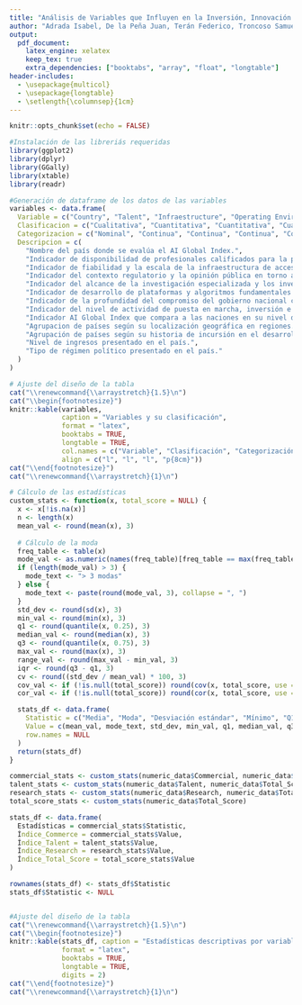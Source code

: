 ```yaml
---
title: "Análisis de Variables que Influyen en la Inversión, Innovación e Implementación de la Inteligencia Artificial"
author: "Adrada Isabel, De la Peña Juan, Terán Federico, Troncoso Samuel"
output:
  pdf_document:
    latex_engine: xelatex
    keep_tex: true
    extra_dependencies: ["booktabs", "array", "float", "longtable"]
header-includes:
  - \usepackage{multicol}
  - \usepackage{longtable}
  - \setlength{\columnsep}{1cm}
---
```


```r
knitr::opts_chunk$set(echo = FALSE)

#Instalación de las libreriás requeridas
library(ggplot2)
library(dplyr)
library(GGally)
library(xtable)
library(readr)
```

\begin{multicols}{2}

\section{Resumen}
...
...

\section{Key words}
...
...

\section{Introducción}
Las compañıas involucradas en el desarrollo tecnológico con inteligencia artificial (IA) necesitan identificar los países y regiones con mayor potencial de adopción e implementacio ́n de estas herramientas. Este análisis es crucial para la toma de decisiones estratégicas, la definición de mercados objetivo y la planificación de la expansión geográfica. El objetivo general de este estudio radica en identificar las variables con un mayor grado de influencia en el nivel de inversión, innovación e implementación de la inteligencia artificial, reflejado en el AI global index de diferentes regiones del mundo, por lo cuál se buscará determinar la influencia de los factores relacionados con la inversión mediante el índice Commerce, la influencia de los factores relacionados a la innovación mediante el índice Research, la influencia de los factores relacionados a la implementación mediante el índice Talent y la influencia de los factores relacionados con la ubicación geográfica del país mediante la categorización por Región.


```r
knitr::opts_chunk$set(echo = FALSE)

#Organización en dataframes

AI_index_db <- read_csv("AI_index_db.csv")

datos <- data.frame(AI_index_db)

num <- data.frame(datos $Talent, datos $Infrastructure, datos $Operating.Environment, datos $Research, datos $Development, datos $Government.Strategy, datos $Commercial, datos $Total.score)

numeric_data <- data.frame(Commercial = datos$Commercial, Research = datos$Research, Talent = datos$Talent, Total_Score = datos$Total.score)
```

\section{Métodos}
Para la definición de las variables a estudiar a partir de la base de datos AI Global Index trabajada en el presente estudio, se relalizó una exploración preliminar de los datos en la Tabla 1, donde se nombran las variables, se clasifican como cualitativas o cuantitativas, se categorizan como continuas o discretas, o nominal u ordinal según el caso y se realiza una descripción de las mismas.

\end{multicols}

```r

#Generación de dataframe de los datos de las variables
variables <- data.frame(
  Variable = c("Country", "Talent", "Infraestructure", "Operating Enviroment", "Research", "Development", "Government Strategy", "Commercial", "Total Score", "Region", "Cluster", "Income Group", "Political Regime"),
  Clasificacion = c("Cualitativa", "Cuantitativa", "Cuantitativa", "Cuantitativa", "Cuantitativa", "Cuantitativa", "Cuantitativa", "Cuantitativa", "Cuantitativa", "Cualitativa", "Cualitativa", "Cualitativa", "Cualitativa"),
  Categorizacion = c("Nominal", "Continua", "Continua", "Continua", "Continua", "Continua", "Continua", "Continua", "Continua", "Nominal", "Nominal", "Ordinal", "Nominal"),
  Descripcion = c(
    "Nombre del país donde se evalúa el AI Global Index.",
    "Indicador de disponibilidad de profesionales calificados para la provisión de soluciones de inteligencia artificial.",
    "Indicador de fiabilidad y la escala de la infraestructura de acceso, desde la electricidad e Internet, hasta las capacidades de superintarmética.",
    "Indicador del contexto regulatorio y la opinión pública en torno a la inteligencia artificial.",
    "Indicador del alcance de la investigación especializada y los investigadores; investigando la cantidad de publicaciones y citas en revistas académicas creíbles.",
    "Indicador de desarrollo de plataformas y algoritmos fundamentales en los que se basan los proyectos innovadores de inteligencia artificial.",
    "Indicador de la profundidad del compromiso del gobierno nacional con la inteligencia artificial; investigando los compromisos de gasto y las estrategias nacionales.",
    "Indicador del nivel de actividad de puesta en marcha, inversión e iniciativas comerciales basadas en la inteligencia artificial.",
    "Indicador AI Global Index que compara a las naciones en su nivel de inversión, innovación e implementación de la inteligencia artificial.",
    "Agrupacion de países según su localización geográfica en regiones.",
    "Agrupación de países según su historia de incursión en el desarrollo de tecnología relacionada con la Inteligencia Artificial.",
    "Nivel de ingresos presentado en el país.",
    "Tipo de régimen político presentado en el país."
  )
)

# Ajuste del diseño de la tabla
cat("\\renewcommand{\\arraystretch}{1.5}\n")
cat("\\begin{footnotesize}")
knitr::kable(variables, 
             caption = "Variables y su clasificación", 
             format = "latex", 
             booktabs = TRUE, 
             longtable = TRUE,
             col.names = c("Variable", "Clasificación", "Categorización", "Descripción"),
             align = c("l", "l", "l", "p{8cm}"))
cat("\\end{footnotesize}")
cat("\\renewcommand{\\arraystretch}{1}\n")

```

\begin{multicols}{2}


Posteriormente, con el propósito de indentificar las posibles variables con un mayor grado de influencia en el nivel de inversión, innovación e implementación de la inteligencia artificial, se elaboró la figura 1, la cuál presenta una comparación de las distribuciones de las variables y sus respectivos coeficientes de correlación lineal de Pearson con el fin de reconocer los índices que presentan un mayor valor respecto al AI Global Index (Total Score), los cuáles fueron Commerce para el nivel de inversión, Research para la innovación y Talent para la implemetación. 


```r
figura1 <- ggpairs(num, lower = list(continuous = "smooth"))
ggsave("figura1.png", plot = figura1, width = 7, height = 7, dpi = 300)
```

\begin{center}
\includegraphics[width=\linewidth]{figura1.png}
\end{center}
Figura 1. Correlación lineal de Pearson índices.

Posteriormente, se realizó ... 
... para cada uno de los índices con el fin de ...

\section{Resultados}
En la Tabla 2 se presentan las medidas de tendencia central, posición, disperción, covarianza y correlación lineal de Pearson con respecto al Total Score (AI Global Index) de las variables cuantitativas Índice Commerce, Research y Talent. 

Todos los índices tienen un mínimo de 0 y un máximo de 100, por lo tanto, todos los rangos son también de 100, lo cuál no brinda mucha información acerca de la distribución de los datos, sin embargo facilita la comparación entre las estadísticas de las diferentes variables. El índice Commerce tiene la media más baja con 6.172, Talent y Research una media similiar al rededor de 16 y Total Score la mayor media con 23.915, sin embargo en todos los casos los datos son altamente heterogéneos, considerando que el coeficiente de variación de todas las variables es mayor al 50%, e incluso, para el caso de Commerce este supera el 100%. Para los índices con menos de tres modas se identifica que estas están alejadas de la media, y lo mismo sucede con la mediana, lo cuál es un indicador de que los índices no se distribuyen de normalmente. 

En el caso de la covarianza, esta es positiva para todas las variables, lo cuál plantea la posibilidad de que estas tengan una relación lineal directa con el índice Total Score. Esto es confirmado con el coeficiente de correlación de Pearson, donde un valor superior a 0.8 indica hay una relación muy significativa, lo cuál es cierto para todos los casos, donde la variable Research presenta el indicador más alto con un coeficiente de 0.946.

\end{multicols}

```r

# Cálculo de las estadísticas
custom_stats <- function(x, total_score = NULL) {
  x <- x[!is.na(x)]
  n <- length(x)
  mean_val <- round(mean(x), 3)
  
  # Cálculo de la moda
  freq_table <- table(x)
  mode_val <- as.numeric(names(freq_table)[freq_table == max(freq_table)])
  if (length(mode_val) > 3) {
    mode_text <- "> 3 modas"
  } else {
    mode_text <- paste(round(mode_val, 3), collapse = ", ")
  }
  std_dev <- round(sd(x), 3)
  min_val <- round(min(x), 3)
  q1 <- round(quantile(x, 0.25), 3)
  median_val <- round(median(x), 3)
  q3 <- round(quantile(x, 0.75), 3)
  max_val <- round(max(x), 3)
  range_val <- round(max_val - min_val, 3)
  iqr <- round(q3 - q1, 3)
  cv <- round((std_dev / mean_val) * 100, 3)
  cov_val <- if (!is.null(total_score)) round(cov(x, total_score, use = "complete.obs"), 3) else NA
  cor_val <- if (!is.null(total_score)) round(cor(x, total_score, use = "complete.obs"), 3) else NA

  stats_df <- data.frame(
    Statistic = c("Media", "Moda", "Desviación estándar", "Mínimo", "Q1", "Mediana", "Q3", "Máximo", "Rango", "IQR", "CV", "Covarianza - Total Score", "Correlación lineal - Total Score"),
    Value = c(mean_val, mode_text, std_dev, min_val, q1, median_val, q3, max_val, range_val, iqr, cv, cov_val, cor_val),
    row.names = NULL
  )
  return(stats_df)
}

commercial_stats <- custom_stats(numeric_data$Commercial, numeric_data$Total_Score)
talent_stats <- custom_stats(numeric_data$Talent, numeric_data$Total_Score)
research_stats <- custom_stats(numeric_data$Research, numeric_data$Total_Score)
total_score_stats <- custom_stats(numeric_data$Total_Score)

stats_df <- data.frame(
  Estadísticas = commercial_stats$Statistic,
  Índice_Commerce = commercial_stats$Value,
  Índice_Talent = talent_stats$Value,
  Índice_Research = research_stats$Value,
  Índice_Total_Score = total_score_stats$Value
)

rownames(stats_df) <- stats_df$Statistic
stats_df$Statistic <- NULL


#Ajuste del diseño de la tabla
cat("\\renewcommand{\\arraystretch}{1.5}\n")
cat("\\begin{footnotesize}")
knitr::kable(stats_df, caption = "Estadísticas descriptivas por variable",
             format = "latex", 
             booktabs = TRUE,
             longtable = TRUE,
             digits = 2)
cat("\\end{footnotesize}")
cat("\\renewcommand{\\arraystretch}{1}\n")

```

\begin{multicols}{2}

Para otener una perspectiva más amplia de la distribución de los datos, en la Tabla 3 se presentan las frecuencias univariadas de las variables cuantitativas Índice Commerce, Research y Talent. 

...

\subsection{Índice Commerce}
tabla de frecuencia bivariada (indice vs total socore)
tabla con covarianza y coeficiente de correlacion de pearson
histograma
ojiva
diagrama de cajas y bigotes

\subsection{Índice Research}
tabla de frecuencia bivariada (indice vs total socore)
histograma
ojiva
diagrama de cajas y bigotes

\subsection{Índice Talent}
tabla de frecuencia bivariada (indice vs total socore)
histograma
ojiva
diagrama de cajas y bigotes

\subsection{Región}
tabla de frecuencia univariada
tabla de frecuencia bivariada (region y total score)
diagrama de torta

\section{Análisis de resultados}

\section{Conclusiones}
\section{Referencias}

\end{multicols}
